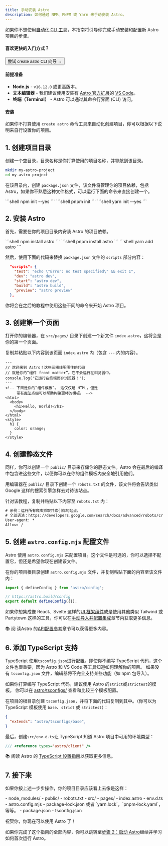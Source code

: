 ```yaml
---
title: 手动安装 Astro
description: 如何通过 NPM、PNPM 或 Yarn 来手动安装 Astro。
---
```


如果你不想使用[自动化 CLI 工具](/zh-cn/install/auto/)，本指南将引导你完成手动安装和配置新 Astro 项目的步骤。

#### 喜欢更快的入门方式？

<Button href="/zh-cn/install/auto/">尝试 create astro CLI 向导 →</Button>

#### 前提准备

- **Node.js** - `v16.12.0` 或更高版本。
- **文本编辑器** - 我们建议使用安装有 [Astro 官方扩展](https://marketplace.visualstudio.com/items?itemName=astro-build.astro-vscode)的 [VS Code](https://code.visualstudio.com/)。
- **终端（Terminal）** - Astro 可以通过其命令行界面 (CLI) 访问。

#### 安装

如果你不打算使用 `create astro` 命令工具来自动化创建项目，你可以根据以下说明来自行设置你的项目。

## 1. 创建项目目录

创建一个空目录，目录名称是你打算使用的项目名称，并导航到该目录。

```bash
mkdir my-astro-project
cd my-astro-project
```

在该目录内，创建 `package.json` 文件，该文件将管理你的项目依赖，包括 Astro，如果你不熟悉这种文件格式，可以运行下面的命令来直接创建一个。

<PackageManagerTabs>
  <Fragment slot="npm">
  ```shell
  npm init --yes
  ```
  </Fragment>
  <Fragment slot="pnpm">
  ```shell
  pnpm init 
  ```
  </Fragment>
  <Fragment slot="yarn">
  ```shell
  yarn init --yes
  ```
  </Fragment>
</PackageManagerTabs>

## 2. 安装 Astro

首先，需要在你的项目目录内安装 Astro 的项目依赖。

<PackageManagerTabs>
  <Fragment slot="npm">
  ```shell
  npm install astro
  ```
  </Fragment>
  <Fragment slot="pnpm">
  ```shell
  pnpm install astro 
  ```
  </Fragment>
  <Fragment slot="yarn">
  ```shell
  yarn add astro
  ```
  </Fragment>
</PackageManagerTabs>

然后，使用下面的代码来替换 `package.json` 文件的 `scripts` 部分内容：

```json title="package.json" del={2} ins={3-6}
  "scripts": {
    "test": "echo \"Error: no test specified\" && exit 1",
    "dev": "astro dev",
    "start": "astro dev",
    "build": "astro build",
    "preview": "astro preview"
  },
```

你将会在之后的教程中使用这些不同的命令来开始 Astro 项目。

## 3. 创建第一个页面

打开你的编辑器，在 `src/pages/` 目录下创建一个新文件 `index.astro`，这将会是你的第一个页面。

复制并粘贴以下内容到该页面 `index.astro` 内（包含 `---` 内的内容）。

```astro
---
// 欢迎来到 Astro！这些三横线所围住的代码
// 就是你的“组件 front matter”。它不会运行在浏览器中。
console.log('它运行在终端而非浏览器！');
---
<!-- 下面是你的“组件模板”。 这仅仅是 HTML，但是
     带有魔法点缀可以帮助构建更棒的模板。 -->
<html>
  <body>
    <h1>Hello, World!</h1>
  </body>
</html>
<style>
  h1 {
    color: orange;
  }
</style>
```

## 4. 创建静态文件

同样，你可以创建一个 `public/` 目录来存储你的静态文件。Astro 会在最后的编译中包含进这些文件，以便你可以在你的组件模板内安全地引用他们。

用编辑器在 `public/` 目录下创建一个 `robots.txt` 的文件，该文件将会告诉类似 Google 这样的搜索引擎怎样去对待该站点。

针对该教程，复制并粘贴以下内容至 `robots.txt` 内：

```diff title="public/robots.txt"
# 示例：运行所有爬虫抓取并索引你的站点。
# 全部语法：https://developers.google.com/search/docs/advanced/robots/create-robots-txt
User-agent: *
Allow: /
```

## 5. 创建 `astro.config.mjs` 配置文件

Astro 使用 `astro.config.mjs` 来配置项目。这个文件是可选的，你可以选择不配置它，但还是希望你现在创建该文件。

在你的项目根目录创建 `astro.config.mjs` 文件，并复制粘贴下面的内容至该文件内：

```js title="astro.config.mjs"
import { defineConfig } from 'astro/config';

// https://astro.build/config
export default defineConfig({});
```

如果你想集成像 React、Svelte 这样的[UI 框架组件](/zh-cn/core-concepts/framework-components/)或是使用其他类似 Tailwind 或 Partytown 这样的工具，你可以在[手动导入并配置集成](/zh-cn/guides/integrations-guide/)章节内获取更多信息。


📚 阅 读Astro 的[API配置参考](/zh-cn/reference/configuration-reference/)章节可以获得更多内容。

## 6. 添加 TypeScript 支持

TypeScript 使用`tsconfig.json`进行配置。即使你不编写 TypeScript 代码，这个文件也很重要，因为 Astro 和 VS Code 等工具知道如何理解你的项目。 如果没有 `tsconfig.json` 文件，编辑器将不完全支持某些功能（如 npm 包导入）。

如果你打算编写 TypeScript 代码，建议使用 Astro 的`strict`或`strictest`的模板。 你可以在 [astro/tsconfigs/](https://github.com/withastro/astro/blob/main/packages/astro/tsconfigs/) 查看和比较三个模板配置。

在项目的根目录创建 `tsconfig.json`，并将下面的代码复制到其中。（你可以为 TypeScript 模板使用 `base`、`strict` 或 `strictest`）：

```json title="tsconfig.json" "base"
{
  "extends": "astro/tsconfigs/base",
}
```

最后，创建`src/env.d.ts`让 TypeScript 知道 Astro 项目中可用的环境类型：

```ts title="src/env.d.ts"
/// <reference types="astro/client" />
```

📚 阅读 Astro 的 [TypeScript 设置指南](/zh-cn/guides/typescript/#设置)以获取更多信息。

## 7. 接下来

如果你按上述一步步操作，你的项目目录应该看上去像是这样：

<FileTree>
- node_modules/
- public/
  - robots.txt
- src/
  - pages/
    - index.astro
  - env.d.ts
- astro.config.mjs
- package-lock.json 或者 `yarn.lock`，`pnpm-lock.yaml`，等等。
- package.json
- tsconfig.json
</FileTree>

祝贺你，你现在可以使用 Astro 了！

如果你完成了这个指南的全部内容，你可以跳转至[步骤 2：启动 Astro](/zh-cn/install/auto/#2-启动-astro-)继续并学习如何首次运行 Astro。

